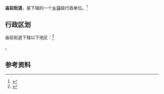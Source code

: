{{中国乡级行政区|14/01/06/003/000}}

'''庙前街道'''，是{{PRC admin/fullname|14/01/06/003/000|3}}下辖的一个[[乡镇|乡镇]]级行政单位。<ref>{{PRC admin/ref sgc|{{PRC admin/parent|14/01/06/003/000}}}}</ref>

== 行政区划 ==

庙前街道下辖以下地区：<ref>{{PRC admin/ref sgc|14/01/06/003/000}}</ref>

{{PRC admin/children|14/01/06/003/000}}。

== 参考资料 ==

{{reflist}}

{{行政区划小作品}}
{{PRC admin/navcat|14/01/06/003/000}}